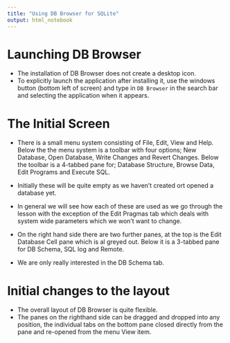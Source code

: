 ```yaml
---
title: "Using DB Browser for SQLite"
output: html_notebook
---
```


# Launching DB Browser
* The installation of DB Browser does not create a desktop icon.
* To explicitly launch the application after installing it, use the windows button (bottom left of screen) and type in `DB Browser` in the search bar and selecting the application when it appears.


# The Initial Screen
* There is a small menu system consisting of File, Edit, View and Help. Below the the menu system is a toolbar with four options; New Database, Open Database, Write Changes and Revert Changes. Below the toolbar is a 4-tabbed pane for; Database Structure, Browse Data, Edit Programs and Execute SQL.

* Initially these will be quite empty as we haven’t created ort opened a database yet.

* In general we will see how each of these are used as we go through the lesson with the exception of the Edit Pragmas tab which deals with system wide parameters which we won’t want to change.

* On the right hand side there are two further panes, at the top is the Edit Database Cell pane which is al greyed out. Below it is a 3-tabbed pane for DB Schema, SQL log and Remote.

* We are only really interested in the DB Schema tab.

# Initial changes to the layout
* The overall layout of DB Browser is quite flexible.
* The panes on the righthand side can be dragged and dropped into any position, the individual tabs on the bottom pane closed directly from the pane and re-opened from the menu View item.
